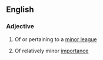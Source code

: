 ==English==

===Adjective===
{{en-adj|-|head=[[minor]]-[[league]]}}

# {{context|US}} Of or pertaining to a [[minor league]]
# Of relatively minor [[importance]]